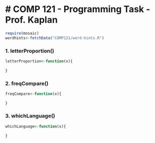 # COMP 121 - Programming Task - Prof. Kaplan
============
```r
require(mosaic)
wordhints<-fetchData("COMP121/word-hints.R")
```
### 1. letterProportion()
```r
letterProportion<-function(x){
  
}
```
### 2. freqCompare()
```r
freqCompare<-function(x){
  
}
```
### 3. whichLanguage()
```r
whichLanguage<-function(x){
  
}
```